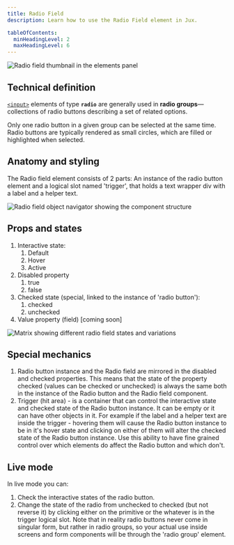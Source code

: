 ```yaml
---
title: Radio Field
description: Learn how to use the Radio Field element in Jux.

tableOfContents:
  minHeadingLevel: 2
  maxHeadingLevel: 6
---
```



<CaptionImage caption="Radio field thumbnail placed in the elements panel in Jux UI. Click or drag to the canvas to create a local component.">
  <Image src={radioFieldThumbnail} alt="Radio field thumbnail in the elements panel" />
</CaptionImage>

## Technical definition

[`<input>`](https://developer.mozilla.org/en-US/docs/Web/HTML/Element/input) elements of type **`radio`** are generally used in **radio groups**—collections of radio buttons describing a set of related options.

Only one radio button in a given group can be selected at the same time. Radio buttons are typically rendered as small circles, which are filled or highlighted when selected.

## Anatomy and styling

The Radio field element consists of 2 parts: An instance of the radio button element and a logical slot named 'trigger', that holds a text wrapper div with a label and a helper text.

<Image src={radioFieldObjectNavigator} alt="Radio field object navigator showing the component structure" />

## Props and states

1. Interactive state:
    1. Default
    2. Hover
    3. Active
2. Disabled property
    1. true
    2. false
3. Checked state (special, linked to the instance of 'radio button'):
    1. checked
    2. unchecked
4. Value property (field) [coming soon]

<Image src={radioFieldMatrix} alt="Matrix showing different radio field states and variations" />

## Special mechanics

1. Radio button instance and the Radio field are mirrored in the disabled and checked properties. This means that the state of the property checked (values can be checked or unchecked) is always the same both in the instance of the Radio button and the Radio field component.
2. Trigger (hit area) - is a container that can control the interactive state and checked state of the Radio button instance. It can be empty or it can have other objects in it. For example if the label and a helper text are inside the trigger - hovering them will cause the Radio button instance to be in it's hover state and clicking on either of them will alter the checked state of the Radio button instance. Use this ability to have fine grained control over which elements do affect the Radio button and which don't.

## Live mode

In live mode you can:

1. Check the interactive states of the radio button.
2. Change the state of the radio from unchecked to checked (but not reverse it) by clicking either on the primitive or the whatever is in the trigger logical slot. Note that in reality radio buttons never come in singular form, but rather in radio groups, so your actual use inside screens and form components will be through the 'radio group' element. 